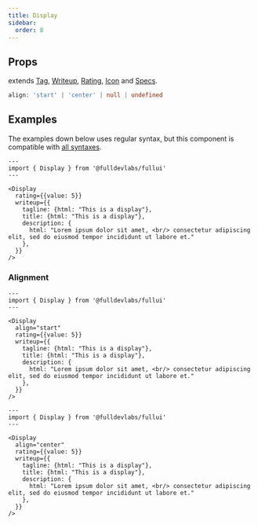 ```yaml
---
title: Display
sidebar: 
  order: 8
---
```


## Props
extends [Tag](/components/tag), [Writeup](/components/writeup), [Rating](/components/rating), [Icon](/components/icon) and [Specs](/components/specs).
```ts
align: 'start' | 'center' | null | undefined
```

## Examples
The examples down below uses regular syntax, but this component is compatible with [all syntaxes](/guides/components#syntax).

```astro live
---
import { Display } from '@fulldevlabs/fullui'
---

<Display
  rating={{value: 5}}
  writeup={{
    tagline: {html: "This is a display"},
    title: {html: "This is a display"},
    description: {
      html: "Lorem ipsum dolor sit amet, <br/> consectetur adipiscing elit, sed do eiusmod tempor incididunt ut labore et."
    },
  }}
/>
```
### Alignment

```astro live
---
import { Display } from '@fulldevlabs/fullui'
---

<Display
  align="start"
  rating={{value: 5}}
  writeup={{
    tagline: {html: "This is a display"},
    title: {html: "This is a display"},
    description: {
      html: "Lorem ipsum dolor sit amet, <br/> consectetur adipiscing elit, sed do eiusmod tempor incididunt ut labore et."
    },
  }}
/>
```

```astro live
---
import { Display } from '@fulldevlabs/fullui'
---

<Display
  align="center"
  rating={{value: 5}}
  writeup={{
    tagline: {html: "This is a display"},
    title: {html: "This is a display"},
    description: {
      html: "Lorem ipsum dolor sit amet, <br/> consectetur adipiscing elit, sed do eiusmod tempor incididunt ut labore et."
    },
  }}
/>
```